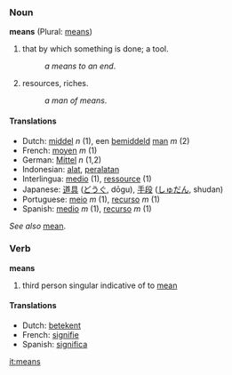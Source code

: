 ===Noun===
'''means''' (Plural: [[means]])

#that by which something is done; a tool.
#:''a means to an end''.
#resources, riches.
#:''a man of means''.

==== Translations ====
*Dutch: [[middel]] ''n'' (1), een [[bemiddeld]] [[man]] ''m'' (2)
*French: [[moyen]] ''m'' (1)
*German: [[Mittel]] ''n'' (1,2)
*Indonesian: [[alat]], [[alat|peralatan]]
*Interlingua: [[medio]] (1), [[ressource]] (1)
*Japanese: [[道具]] ([[どうぐ]], dōgu), [[手段]] ([[しゅだん]], shudan)
*Portuguese: [[meio]] ''m'' (1), [[recurso]] ''m'' (1)
*Spanish: [[medio]] ''m'' (1), [[recurso]] ''m'' (1)

''See also'' [[mean]].

=== Verb ===
'''means'''

# third person singular indicative of to [[mean]]

====Translations====
*Dutch: [[betekent]]
*French: [[signifie]]
*Spanish: [[significa]]

[[it:means]]